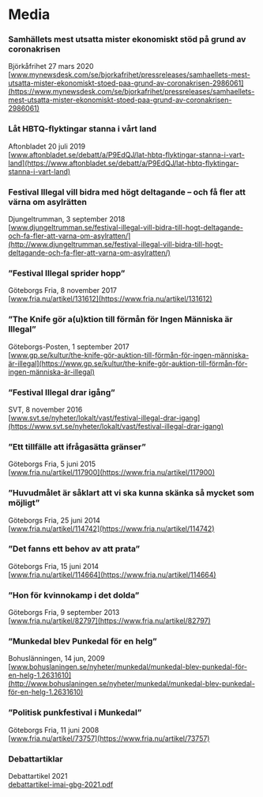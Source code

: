 # Media

### Samhällets mest utsatta mister ekonomiskt stöd på grund av coronakrisen

Björkåfrihet 27 mars 2020\
[www.mynewsdesk.com/se/bjorkafrihet/pressreleases/samhaellets-mest-utsatta-mister-ekonomiskt-stoed-paa-grund-av-coronakrisen-2986061](https://www.mynewsdesk.com/se/bjorkafrihet/pressreleases/samhaellets-mest-utsatta-mister-ekonomiskt-stoed-paa-grund-av-coronakrisen-2986061)

### Låt HBTQ-flyktingar stanna i vårt land

Aftonbladet 20 juli 2019\
[www.aftonbladet.se/debatt/a/P9EdQJ/lat-hbtq-flyktingar-stanna-i-vart-land](https://www.aftonbladet.se/debatt/a/P9EdQJ/lat-hbtq-flyktingar-stanna-i-vart-land)

### Festival Illegal vill bidra med högt deltagande – och få fler att värna om asylrätten

Djungeltrumman, 3 september 2018\
[www.djungeltrumman.se/festival-illegal-vill-bidra-till-hogt-deltagande-och-fa-fler-att-varna-om-asylratten/](http://www.djungeltrumman.se/festival-illegal-vill-bidra-till-hogt-deltagande-och-fa-fler-att-varna-om-asylratten/)

### ”Festival Illegal sprider hopp”

Göteborgs Fria, 8 november 2017\
[www.fria.nu/artikel/131612](https://www.fria.nu/artikel/131612)

### ”The Knife gör a(u)ktion till förmån för Ingen Människa är Illegal”

Göteborgs-Posten, 1 september 2017\
[www.gp.se/kultur/the-knife-gör-auktion-till-förmån-för-ingen-människa-är-illegal](https://www.gp.se/kultur/the-knife-gör-auktion-till-förmån-för-ingen-människa-är-illegal)

### ”Festival Illegal drar igång”

SVT, 8 november 2016\
[www.svt.se/nyheter/lokalt/vast/festival-illegal-drar-igang](https://www.svt.se/nyheter/lokalt/vast/festival-illegal-drar-igang)

### ”Ett tillfälle att ifrågasätta gränser”

Göteborgs Fria, 5 juni 2015\
[www.fria.nu/artikel/117900](https://www.fria.nu/artikel/117900)

### ”Huvudmålet är såklart att vi ska kunna skänka så mycket som möjligt”

Göteborgs Fria, 25 juni 2014\
[www.fria.nu/artikel/114742](https://www.fria.nu/artikel/114742)

### ”Det fanns ett behov av att prata”

Göteborgs Fria, 15 juni 2014\
[www.fria.nu/artikel/114664](https://www.fria.nu/artikel/114664)

### ”Hon för kvinnokamp i det dolda”

Göteborgs Fria, 9 september 2013\
[www.fria.nu/artikel/82797](https://www.fria.nu/artikel/82797)

### ”Munkedal blev Punkedal för en helg”

Bohuslänningen, 14 jun, 2009\
[www.bohuslaningen.se/nyheter/munkedal/munkedal-blev-punkedal-för-en-helg-1.2631610](http://www.bohuslaningen.se/nyheter/munkedal/munkedal-blev-punkedal-för-en-helg-1.2631610)

### ”Politisk punkfestival i Munkedal”

Göteborgs Fria, 11 juni 2008\
[www.fria.nu/artikel/73757](https://www.fria.nu/artikel/73757)

### Debattartiklar

Debattartikel 2021\
[debattartikel-imai-gbg-2021.pdf](/debattartikel-imai-gbg-2021.pdf)

